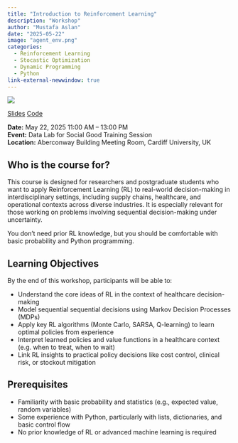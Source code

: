 ---
title: "Introduction to Reinforcement Learning"
description: "Workshop"
author: "Mustafa Aslan"
date: "2025-05-22"
image: "agent_env.png"
categories:
  - Reinforcement Learning
  - Stocastic Optimization
  - Dynamic Programming
  - Python
link-external-newwindow: true
---


![](agent_env.png){fig-align="center"}

<link rel="stylesheet" href="https://cdnjs.cloudflare.com/ajax/libs/font-awesome/6.4.0/css/all.min.css">

[<i class="fas fa-bookmark"></i> Slides](slides/RL_presentation.qmd){.btn .btn-sm .btn-outline-primary}
[<i class="fab fa-python"></i> Code](slides/rl.ipynb){.btn .btn-sm .btn-outline-primary}


**Date:** May 22, 2025 11:00 AM – 13:00 PM\
**Event:** Data Lab for Social Good Training Session\
**Location:** Aberconway Building Meeting Room, Cardiff University, UK

## Who is the course for?
This course is designed for researchers and postgraduate students who want to apply Reinforcement Learning (RL) to real-world decision-making in interdisciplinary settings, including supply chains, healthcare, and operational contexts across diverse industries. It is especially relevant for those working on problems involving sequential decision-making under uncertainty.

You don’t need prior RL knowledge, but you should be comfortable with basic probability and Python programming.

## Learning Objectives
By the end of this workshop, participants will be able to:

- Understand the core ideas of RL in the context of healthcare decision-making
- Model sequential sequential decisions using Markov Decision Processes (MDPs)
- Apply key RL algorithms (Monte Carlo, SARSA, Q-learning) to learn optimal policies from experience
- Interpret learned policies and value functions in a healthcare context (e.g. when to treat, when to wait)
- Link RL insights to practical policy decisions like cost control, clinical risk, or stockout mitigation

## Prerequisites
- Familiarity with basic probability and statistics (e.g., expected value, random variables)
- Some experience with Python, particularly with lists, dictionaries, and basic control flow
- No prior knowledge of RL or advanced machine learning is required